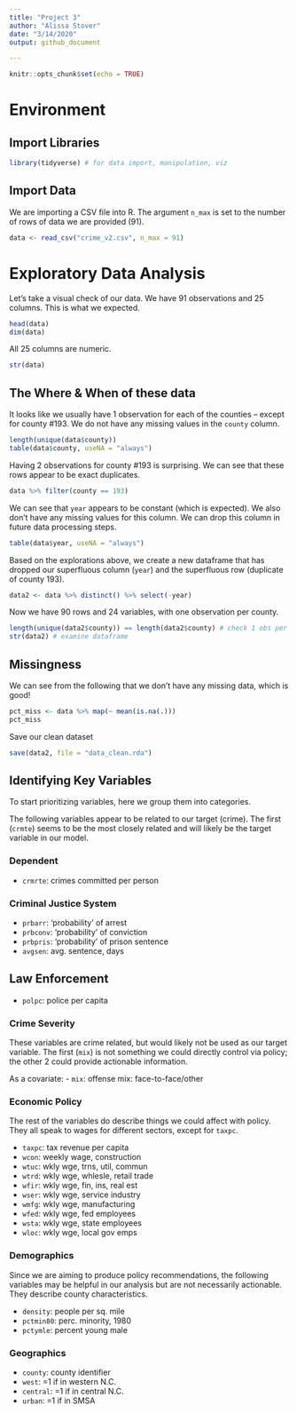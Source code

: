 ```yaml
---
title: "Project 3"
author: "Alissa Stover"
date: "3/14/2020"
output: github_document

---
```


```r
knitr::opts_chunk$set(echo = TRUE)
```

# Environment

## Import Libraries 

```r
library(tidyverse) # for data import, manipulation, viz
```

## Import Data

We are importing a CSV file into R. The argument `n_max` is set to the number of rows of data we are provided (91). 

```r
data <- read_csv("crime_v2.csv", n_max = 91)
```

# Exploratory Data Analysis

Let's take a visual check of our data. We have 91 observations and 25 columns. This is what we expected. 

```r
head(data)
dim(data)
```

All 25 columns are numeric. 

```r
str(data)
```

## The Where & When of these data 

It looks like we usually have 1 observation for each of the counties -- except for county #193. We do not have any missing values in the `county` column. 

```r
length(unique(data$county))
table(data$county, useNA = "always")
```

Having 2 observations for county #193 is surprising. We can see that these rows appear to be exact duplicates. 

```r
data %>% filter(county == 193)
```

We can see that `year` appears to be constant (which is expected). We also don't have any missing values for this column. We can drop this column in future data processing steps. 

```r
table(data$year, useNA = "always")
```

Based on the explorations above, we create a new dataframe that has dropped our superfluous column (`year`) and the superfluous row (duplicate of county 193). 

```r
data2 <- data %>% distinct() %>% select(-year)
```

Now we have 90 rows and 24 variables, with one observation per county.

```r
length(unique(data2$county)) == length(data2$county) # check 1 obs per county
str(data2) # examine dataframe 
```

## Missingness

We can see from the following that we don't have any missing data, which is good! 

```r
pct_miss <- data %>% map(~ mean(is.na(.)))
pct_miss
```

Save our clean dataset

```r
save(data2, file = "data_clean.rda")
```

## Identifying Key Variables 

To start prioritizing variables, here we group them into categories. 

The following variables appear to be related to our target (crime). The first (`crmte`) seems to be the most closely related and will likely be the target variable in our model. 

### Dependent 

- `crmrte`: crimes committed per person

### Criminal Justice System

- `prbarr`: 'probability' of arrest
- `prbconv`: 'probability' of conviction
- `prbpris`: 'probability' of prison sentence
- `avgsen`:	avg. sentence, days

## Law Enforcement

- `polpc`:	police per capita

### Crime Severity 

These variables are crime related, but would likely not be used as our target variable. The first (`mix`) is not something we could directly control via policy; the other 2 could provide actionable information. 

As a covariate:
- `mix`:	offense mix: face-to-face/other

### Economic Policy

The rest of the variables do describe things we could affect with policy. They all speak to wages for different sectors, except for `taxpc`.

- `taxpc`:	tax revenue per capita
- `wcon`:	weekly wage, construction
- `wtuc`:	wkly wge, trns, util, commun
- `wtrd`:	wkly wge, whlesle, retail trade
- `wfir`:	wkly wge, fin, ins, real est
- `wser`:	wkly wge, service industry
- `wmfg`:	wkly wge, manufacturing
- `wfed`:	wkly wge, fed employees
- `wsta`:	wkly wge, state employees
- `wloc`:	wkly wge, local gov emps

### Demographics 

Since we are aiming to produce policy recommendations, the following variables may be helpful in our analysis but are not necessarily actionable. They describe county characteristics.

- `density`:	people per sq. mile
- `pctmin80`:	perc. minority, 1980
- `pctymle`:	percent young male

### Geographics

- `county`:	county identifier
- `west`:	=1 if in western N.C.
- `central`:	=1 if in central N.C.
- `urban`:	=1 if in SMSA





